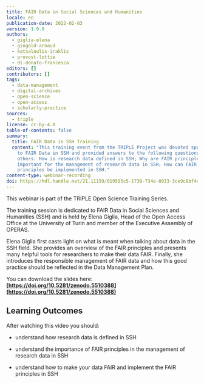 ```yaml
---
title: FAIR Data in Social Sciences and Humanities
locale: en
publication-date: 2022-02-03
version: 1.0.0
authors:
  - giglia-elena
  - gingold-arnaud
  - katsaloulis-iraklis
  - provost-lottie
  - di-donato-francesca
editors: []
contributors: []
tags:
  - data-management
  - digital-archives
  - open-science
  - open-access
  - scholarly-practice
sources:
  - triple
license: cc-by-4.0
table-of-contents: false
summary:
  title: FAIR Data in SSH Training
  content: "This training event from the TRIPLE Project was devoted specifically
    to FAIR Data in SSH and provided answers to the following questions, among
    others: How is research data defined in SSH; Why are FAIR principles
    important for the management of research data in SSH; How can FAIR
    principles be implemented in SSH."
content-type: webinar-recording
doi: https://hdl.handle.net/21.11159/019595c5-1730-734e-8933-3ce9c8bf4da2
---
```

This webinar is part of the TRIPLE Open Science Training Series.

The training session is dedicated to FAIR Data in Social Sciences and Humanities (SSH) and is held by Elena Giglia, Head of the Open Access Office at the University of Turin and member of the Executive Assembly of OPERAS.

Elena Giglia first casts light on what is meant when talking about data in the SSH field. She provides an overview of the FAIR principles and presents many helpful tools for researchers to make their data FAIR. Finally, she introduces the responsible management of FAIR data and how this good practice should be reflected in the Data Management Plan.

You can download the slides here: **[https://doi.org/10.5281/zenodo.5510388](https://doi.org/10.5281/zenodo.5510388)**

## Learning Outcomes

After watching this video you should:

* understand how research data is defined in SSH
* understand the importance of FAIR principles in the management of research data in SSH
* understand how to make your data FAIR and implement the FAIR principles in SSH

  <VideoCard provider="youtube" id="jsN-72hfVto" title="FAIR Data in Social Sciences and Humanities" src="/assets/content/assets/en/resources/hosted/fair-data-in-social-sciences-and-humanities/fair-data-training.png" subtitle="Click here to view" />
